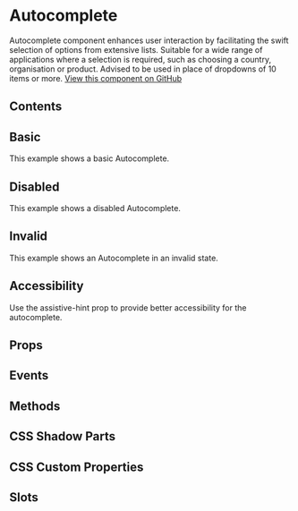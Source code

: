 # Autocomplete

Autocomplete component enhances user interaction by facilitating the swift selection of options from extensive lists.
Suitable for a wide range of applications where a selection is required, such as choosing a country, organisation or product.
Advised to be used in place of dropdowns of 10 items or more. [View this component on GitHub](https://github.com/UKHO/admiralty-design-system/tree/main/packages/core/src/components/autocomplete)

## Contents

## Basic

This example shows a basic Autocomplete.


<Basic />

## Disabled

This example shows a disabled Autocomplete.


<Disabled />

## Invalid

This example shows an Autocomplete in an invalid state.


<Invalid />

## Accessibility

Use the assistive-hint prop to provide better accessibility for the autocomplete.

## Props


<Props />

## Events


<Events />

## Methods


<Methods />

## CSS Shadow Parts


<Parts />

## CSS Custom Properties


<CustomProps />

## Slots


<Slots />

